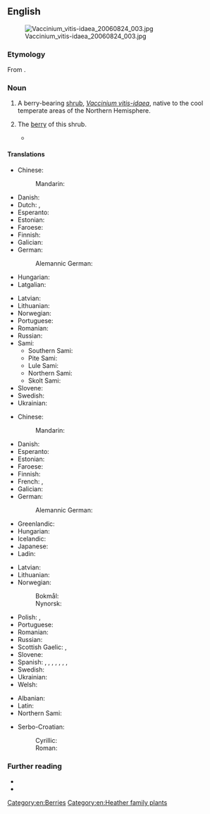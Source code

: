 ==English==
[[File:Vaccinium_vitis-idaea_20060824_003.jpg|thumb|right]]

===Etymology===
From {{af|en|lingon|lang1=sv|t1=cowberry, lingonberry|berry}}.

===Noun===
{{en-noun|lingonberries}}

# A berry-bearing [[shrub]], ''[[Vaccinium vitis-idaea]]'', native to the cool temperate areas of the Northern Hemisphere.
#: {{syn|en|lowbush cranberry|mountain bilberry|cowberry|foxberry|partridgeberry|red whortleberry|csejka berry}}
# The [[berry]] of this shrub.
#: {{syn|en|cowberry|foxberry|partridgeberry}}
#: {{cot|en|blueberry|cranberry}}
#* {{quote-av|en|medium=motion picture|title=The Big Lebowski|year=1998|role=Nihilist|actor=Peter Stormare|passage=Ze '''lingonberry''' pancake!}}

====Translations====
{{trans-top|shrub}}
* Chinese:
*: Mandarin: {{t+|cmn|越橘|tr=yuèjú}}
* Danish: {{t|da|tyttebær|c}}
* Dutch: {{t|nl|rode bosbes|f}}, {{t+|nl|vossenbes|f}}
* Esperanto: {{t-needed|eo}}
* Estonian: {{t-needed|et}}
* Faroese: {{t|fo|vínbláber|n}}
* Finnish: {{t+|fi|puolukka}}
* Galician: {{t+|gl|arandeira vermella|f}}
* German: {{t+|de|Preiselbeere|f}}
*: Alemannic German: {{t|gsw|Grübli}}
* Hungarian: {{t|hu|vörös áfonya}}
* Latgalian: {{t|ltg|bryukline|f}}
{{trans-mid}}
* Latvian: {{t+|lv|brūklene|f}}
* Lithuanian: {{t-needed|lt}}
* Norwegian: {{t|no|tyttebærlyng|m}}
* Portuguese: {{t|pt|arando-vermelho|m}}
* Romanian: {{t+|ro|merișor|m}}
* Russian: {{t+|ru|брусни́ка|f}}
* Sami:
** Southern Sami: {{t|sma|joknge}}
** Pite Sami: {{t|sje|jågŋå}}
** Lule Sami: {{t|smj|jågŋå}}
** Northern Sami: {{t|se|jokŋa}}
** Skolt Sami: {{t|sms|joŋŋ}}
* Slovene: {{t+|sl|brusnica|f}}
* Swedish: {{t+|sv|lingon|n}}
* Ukrainian: {{t+|uk|брусни́ця|f}}
{{trans-bottom}}

{{trans-top|berry}}
* Chinese:
*: Mandarin: {{t+|cmn|越橘|tr=yuèjú}}
* Danish: {{t|da|tyttebær|n}}
* Esperanto: {{t|eo|ruĝa vakcinio}}
* Estonian: {{t-needed|et}}
* Faroese: {{t|fo|vínbláber|n}}
* Finnish: {{t+|fi|puolukka}}
* French: {{t+|fr|airelle rouge|m}}, {{t|fr|airelle vigne d'Ida|f}}
* Galician: {{t+|gl|arando vermello|m}}
* German: {{t+|de|Preiselbeere|f}}
*: Alemannic German: {{t|gsw|Grübli|n}}
* Greenlandic: {{t|kl|kimmernaq}}
* Hungarian: {{t|hu|vörös áfonya}}
* Icelandic: {{t|is|týtuber|n}}
* Japanese: {{t|ja|苔桃|tr=[[コケモモ]], kokemomo}}
* Ladin: {{t|lld|granëta|f}}
{{trans-mid}}
* Latvian: {{t-needed|lv}}
* Lithuanian: {{t|lt|bruknė|f}}
* Norwegian:
*: Bokmål: {{t+|no|tyttebær|n}}
*: Nynorsk: {{t+|nn|tytebær|n}}
* Polish: {{t+|pl|borówka brusznica|f}}, {{t|pl|borówka czerwona|f}}
* Portuguese: {{t|pt|arando-vermelho|m}}
* Romanian: {{t+|ro|merișor|n}}
* Russian: {{t+|ru|брусни́ка|f}}
* Scottish Gaelic: {{t|gd|dearc-fhraoich|f}}, {{t|gd|dearcag-fhraoich|f}}
* Slovene: {{t+|sl|brusnica|f}}
* Spanish: {{t|es|lingonberry|f}}, {{t|es|cowberry|f}}, {{t|es|lingonberi|f}}, {{t|es|cauberi|f}}, {{t|es|arándano silvestre|m}}, {{t|es|arándano ártico|m}}, {{t|es|foxberry|f}}, {{t|es|foxberi|f}}
* Swedish: {{t+|sv|lingon|n}}
* Ukrainian: {{t+|uk|брусни́ця|f}}
* Welsh: {{t|cy|llusaeronen y mynydd|f}}
{{trans-bottom}}

{{checktrans-top}}
* Albanian: {{t+check|sq|belush|m}}
* Latin: {{t-check|la|vaccinium|n}}
* Northern Sami: {{t-check|se|jokŋa}}
{{trans-mid}}
* Serbo-Croatian:
*: Cyrillic: {{t-check|sh|бру̀сница|f}}
*: Roman: {{t+check|sh|brùsnica|f}}
{{trans-bottom}}

===Further reading===
* {{pedia|vaccinium vitis-idaea}}
* {{specieslite|Vaccinium vitis-idaea}}

[[Category:en:Berries]]
[[Category:en:Heather family plants]]